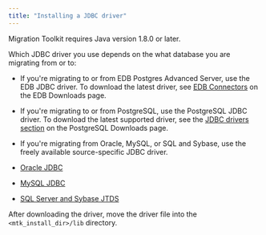 ```yaml
---
title: "Installing a JDBC driver"
---
```

<div id="installing_drivers" class="registered_link"></div>

Migration Toolkit requires Java version 1.8.0 or later.

Which JDBC driver you use depends on the what database you are migrating from or to:

- If you're migrating to or from EDB Postgres Advanced Server, use the EDB JDBC driver. To download the latest driver, see [EDB Connectors](https://enterprisedb.com/software-downloads-postgres#edb-connectors) on the EDB Downloads page. 

- If you're migrating to or from PostgreSQL, use the PostgreSQL JDBC driver. To download the latest supported driver, see the [JDBC drivers section](https://jdbc.postgresql.org/download/) on the PostgreSQL Downloads page. 

- If you're migrating from Oracle, MySQL, or SQL and Sybase, use the freely available source-specific JDBC driver. 
 - [Oracle JDBC](https://www.oracle.com/database/technologies/appdev/jdbc-downloads.html)
 - [MySQL JDBC](https://dev.mysql.com/downloads/connector/j/)
 - [SQL Server and Sybase JTDS](https://sourceforge.net/projects/jtds/files/)


After downloading the driver, move the driver file into the `<mtk_install_dir>/lib` directory.


